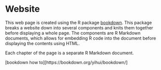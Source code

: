 # Website

This web page is created using the R package [bookdown]. This package breaks a website down into several components and knits them together before displaying a whole page. The components are R Markdown documents, which allows for embedding R code into the document before displaying the contents using HTML. 

Each chapter of the page is a separate R Markdown document. 

[bookdown]: bookdown.org

[bookdown how to][https://bookdown.org/yihui/bookdown/]
